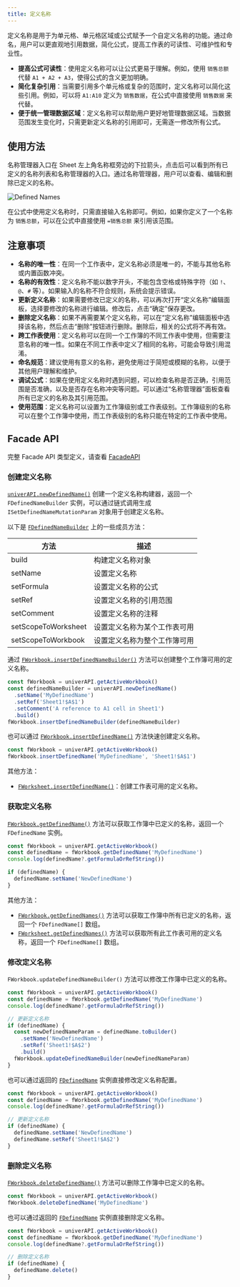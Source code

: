```yaml
---
title: 定义名称
---
```


定义名称是用于为单元格、单元格区域或公式赋予一个自定义名称的功能。通过命名，用户可以更直观地引用数据，简化公式，提高工作表的可读性、可维护性和专业性。

- **提高公式可读性**：使用定义名称可以让公式更易于理解。例如，使用 `销售总额` 代替 `A1 + A2 + A3`，使得公式的含义更加明确。
- **简化复杂引用**：当需要引用多个单元格或复杂的范围时，定义名称可以简化这些引用。例如，可以将 `A1:A10` 定义为 `销售数据`，在公式中直接使用 `销售数据` 来代替。
- **便于统一管理数据区域**：定义名称可以帮助用户更好地管理数据区域。当数据范围发生变化时，只需更新定义名称的引用即可，无需逐一修改所有公式。

## 使用方法

名称管理器入口在 Sheet 左上角名称框旁边的下拉箭头，点击后可以看到所有已定义的名称列表和名称管理器的入口。通过名称管理器，用户可以查看、编辑和删除已定义的名称。

![Defined Names](./defined-names/defined-names.png)

在公式中使用定义名称时，只需直接输入名称即可。例如，如果你定义了一个名称为 `销售总额`，可以在公式中直接使用 `=销售总额` 来引用该范围。

## 注意事项

- **名称的唯一性**：在同一个工作表中，定义名称必须是唯一的，不能与其他名称或内置函数冲突。
- **名称的有效性**：定义名称不能以数字开头，不能包含空格或特殊字符（如 `!`、`@`、`#` 等）。如果输入的名称不符合规则，系统会提示错误。
- **更新定义名称**：如果需要修改已定义的名称，可以再次打开“定义名称”编辑面板，选择要修改的名称进行编辑。修改后，点击“确定”保存更改。
- **删除定义名称**：如果不再需要某个定义名称，可以在“定义名称”编辑面板中选择该名称，然后点击“删除”按钮进行删除。删除后，相关的公式将不再有效。
- **跨工作表使用**：定义名称可以在同一个工作簿的不同工作表中使用，但需要注意名称的唯一性。如果在不同工作表中定义了相同的名称，可能会导致引用混淆。
- **命名规范**：建议使用有意义的名称，避免使用过于简短或模糊的名称，以便于其他用户理解和维护。
- **调试公式**：如果在使用定义名称时遇到问题，可以检查名称是否正确，引用范围是否准确，以及是否存在名称冲突等问题。可以通过“名称管理器”面板查看所有已定义的名称及其引用范围。
- **使用范围**：定义名称可以设置为工作簿级别或工作表级别。工作簿级别的名称可以在整个工作簿中使用，而工作表级别的名称只能在特定的工作表中使用。

## Facade API

完整 Facade API 类型定义，请查看 [FacadeAPI](https://reference.univer.ai/zh-CN)

### 创建定义名称

[`univerAPI.newDefinedName()`](https://reference.univer.ai/zh-CN/classes/FUniver#newdefinedname) 创建一个定义名称构建器，返回一个 `FDefinedNameBuilder` 实例，可以通过链式调用生成 `ISetDefinedNameMutationParam` 对象用于创建定义名称。

以下是 [`FDefinedNameBuilder`](https://reference.univer.ai/zh-CN/classes/FDefinedNameBuilder) 上的一些成员方法：

| 方法 | 描述 |
| ---- | ---- |
| build | 构建定义名称对象 |
| setName | 设置定义名称 |
| setFormula | 设置定义名称的公式 |
| setRef | 设置定义名称的引用范围 |
| setComment | 设置定义名称的注释 |
| setScopeToWorksheet | 设置定义名称为某个工作表可用 |
| setScopeToWorkbook | 设置定义名称为整个工作簿可用 |

通过 [`FWorkbook.insertDefinedNameBuilder()`](https://reference.univer.ai/zh-CN/classes/FWorkbook#insertdefinednamebuilder) 方法可以创建整个工作簿可用的定义名称。

```typescript
const fWorkbook = univerAPI.getActiveWorkbook()
const definedNameBuilder = univerAPI.newDefinedName()
  .setName('MyDefinedName')
  .setRef('Sheet1!$A$1')
  .setComment('A reference to A1 cell in Sheet1')
  .build()
fWorkbook.insertDefinedNameBuilder(definedNameBuilder)
```

也可以通过 [`FWorkbook.insertDefinedName()`](https://reference.univer.ai/zh-CN/classes/FWorkbook#insertdefinedname) 方法快速创建定义名称。

```typescript
const fWorkbook = univerAPI.getActiveWorkbook()
fWorkbook.insertDefinedName('MyDefinedName', 'Sheet1!$A$1')
```

其他方法：
- [`FWorksheet.insertDefinedName()`](https://reference.univer.ai/zh-CN/classes/FWorksheet#insertdefinedname)：创建工作表可用的定义名称。

### 获取定义名称

[`FWorkbook.getDefinedName()`](https://reference.univer.ai/zh-CN/classes/FWorkbook#getdefinedname) 方法可以获取工作簿中已定义的名称，返回一个 `FDefinedName` 实例。

```typescript
const fWorkbook = univerAPI.getActiveWorkbook()
const definedName = fWorkbook.getDefinedName('MyDefinedName')
console.log(definedName?.getFormulaOrRefString())

if (definedName) {
  definedName.setName('NewDefinedName')
}
```

其他方法：
- [`FWorkbook.getDefinedNames()`](https://reference.univer.ai/zh-CN/classes/FWorkbook#getdefinednames) 方法可以获取工作簿中所有已定义的名称，返回一个 `FDefinedName[]` 数组。
- [`FWorksheet.getDefinedNames()`](https://reference.univer.ai/zh-CN/classes/FWorksheet#getdefinednames) 方法可以获取所有此工作表可用的定义名称，返回一个 `FDefinedName[]` 数组。

### 修改定义名称

`FWorkbook.updateDefinedNameBuilder()` 方法可以修改工作簿中已定义的名称。

```typescript
const fWorkbook = univerAPI.getActiveWorkbook()
const definedName = fWorkbook.getDefinedName('MyDefinedName')
console.log(definedName?.getFormulaOrRefString())

// 更新定义名称
if (definedName) {
  const newDefinedNameParam = definedName.toBuilder()
    .setName('NewDefinedName')
    .setRef('Sheet1!$A$2')
    .build()
  fWorkbook.updateDefinedNameBuilder(newDefinedNameParam)
}
```

也可以通过返回的 [`FDefinedName`](https://reference.univer.ai/zh-CN/classes/FDefinedName) 实例直接修改定义名称配置。

```typescript
const fWorkbook = univerAPI.getActiveWorkbook()
const definedName = fWorkbook.getDefinedName('MyDefinedName')
console.log(definedName?.getFormulaOrRefString())

// 更新定义名称
if (definedName) {
  definedName.setName('NewDefinedName')
  definedName.setRef('Sheet1!$A$2')
}
```

### 删除定义名称

[`FWorkbook.deleteDefinedName()`](https://reference.univer.ai/zh-CN/classes/FWorkbook#deletedefinedname) 方法可以删除工作簿中已定义的名称。

```typescript
const fWorkbook = univerAPI.getActiveWorkbook()
fWorkbook.deleteDefinedName('MyDefinedName')
```

也可以通过返回的 [`FDefinedName`](https://reference.univer.ai/zh-CN/classes/FDefinedName) 实例直接删除定义名称。

```typescript
const fWorkbook = univerAPI.getActiveWorkbook()
const definedName = fWorkbook.getDefinedName('MyDefinedName')
console.log(definedName?.getFormulaOrRefString())

// 删除定义名称
if (definedName) {
  definedName.delete()
}
```
